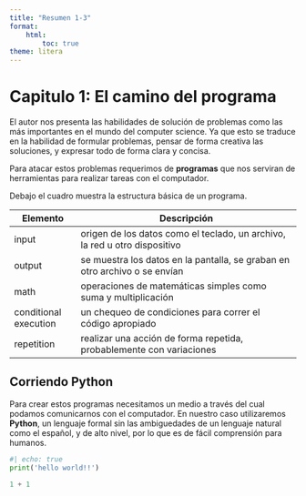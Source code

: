```yaml
---
title: "Resumen 1-3"
format:
    html:
        toc: true
theme: litera
---
```



# Capitulo 1: El camino del programa

El autor nos presenta las habilidades de solución de problemas como las más importantes en el mundo del computer science. Ya que esto se traduce en la habilidad de formular problemas, pensar de forma creativa las soluciones, y expresar todo de forma clara y concisa.

Para atacar estos problemas requerimos de **programas** que nos serviran de herramientas para realizar tareas con el computador.

Debajo el cuadro muestra la estructura básica de un programa.

| Elemento              | Descripción                                                                |
|-----------------------|----------------------------------------------------------------------------|
| input                 | origen de los datos como el teclado, un archivo, la red u otro dispositivo |
| output                | se muestra los datos en la pantalla, se graban en otro archivo o se envían |
| math                  | operaciones de matemáticas simples como suma y multiplicación              |
| conditional execution | un chequeo de condiciones para correr el código apropiado                  |
| repetition            | realizar una acción de forma repetida, probablemente con variaciones       |

## Corriendo Python

Para crear estos programas necesitamos un medio a través del cual podamos comunicarnos con el computador. En nuestro caso utilizaremos **Python**, un lenguaje formal sin las ambiguedades de un lenguaje natural como el español, y de alto nivel, por lo que es de fácil comprensión para humanos.

```python
#| echo: true
print('hello world!!')
```

```python
1 + 1
```


```python

```
